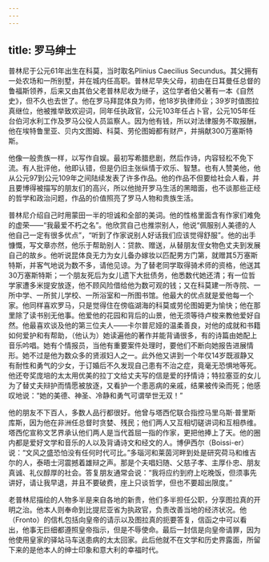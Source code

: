 ```yaml
---
---
---
```

title: 罗马绅士
---




普林尼于公元61年出生在科莫，当时取名Plinius Caecilius Secundus。其父拥有一处农场和一所别墅，并在城内任高职。普林尼早失父母，初由在日耳曼任总督的鲁福斯领养，后来又由其伯父老普林尼收为继子，这位学者伯父著有一本《自然史》，但不久也去世了。他在罗马拜昆体良为师，他18岁执律师业；39岁时值图拉真继位，他被推举致欢迎词，同年任执政官，公元103年任占卜官，公元105年任台伯河水利工作及罗马公役人员监察人。因为他有钱，所以对法律服务不取报酬，他在埃特鲁里亚、贝内文图姆、科莫、劳伦图姆都有财产，并捐献300万塞斯特斯。

他像一般贵族一样，以写作自娱。最初写希腊悲剧，然后作诗，内容轻松不免下流。有人批评他，他即认错，但是仍旧主张纵情于欢乐、智慧。也有人赞美他，他从公元97到公元109年之间陆续发表了许多作品。他的作品不但要给社会人看，并且要博得被描写的朋友们的高兴，所以他抛开罗马生活的黑暗面，也不谈那些正经的哲学和政治问题，作品的价值照亮了罗马人物和贵族生活。

普林尼介绍自己时用蒙田一半的坦诚和全部的美词。他的性格里面含有作家们难免的虚荣——“我最爱不朽之名”。他欣赏自己也推崇别人，他说“佩服别人美德的人他自己一定有很多优点”，“听到了作家说别人好话我们应该觉得舒服”。他的出手慷慨，写文章亦然，他乐于帮助别人：贷款、赠送，从替朋友侄女物色丈夫到发展自己的故乡。他听说昆体良无力为女儿备办嫁妆以匹配男方门第，就赠其5万塞斯特斯，并客气地说为数不多，请他见谅。为了替老同学取得骑术师的资格，他送其30万塞斯特斯；一个朋友死后为女儿遗下大批债务，他悉数代她还清；有一位哲学家遭多米提安放逐，他不顾风险借给他为数可观的钱；又在科莫建一所寺院、一所中学、一所贫儿学校、一所浴室和一所图书馆。他最大的优点就是爱他每一个家。他同样喜欢罗马，只是觉得住在傍临湖海的科莫或劳伦图姆更为愉快；他在那里除了读书别无他事。他爱他的花园和背后的山景，他无须等待卢梭来教他爱好自然。他最喜欢谈及他的第三位夫人——卡尔普尼娅的温柔善良，对他的成就和书籍如何爱护和有帮助，（他认为）她读遍他的著作并能背诵很多，有的诗篇由她配上音乐吟唱。她有个情报员，当他有重要案件处理时，要他们不断向她报告进展情形。她不过是他为数众多的贤淑妇人之一。此外他又讲到一个年仅14岁既淑静又有耐性和勇气的少女，于订婚后不久发现自己患有不治之症，竟毫无恐惧地等死。他还夸奖庞培的太太用优美的拉丁文给丈夫写的信是爱的抒情诗；特拉塞亚的女儿为了替丈夫辩护而情愿被放逐，又看护一个患恶病的亲戚，结果被传染而死；他感叹地说：“她的美德、神圣、冷静和勇气可谓举世无双！”

他的朋友不下百人，多数人品行都很好。他曾与塔西佗联合指控马里乌斯·普里斯库斯，因为他在非洲任总督时贪婪、残民；他们两人又互相切磋讲词和互相恭维。塔西佗宣称文艺界承认他们两人是当代首屈一指的作家，更把他捧上了天。他的圈内都是爱好文学和音乐的人以及背诵诗文和经文的人。博伊西尔（Boissi-er）说：“文风之盛恐怕没有任何时代可比。”多瑙河和莱茵河畔到处是研究荷马和维吉尔的人，泰晤士河震撼着雄辩之声。那是个夫唱妇随、父慈子孝、主厚仆忠、朋友真诚、礼仪醇厚的社会。答复朋友通常会说：“我将应约到府上吃晚饭，但须事先讲好，请让我早退，并且不要破费，座上只谈哲学，但也不要超出限度。”

老普林尼描绘的人物多半是来自各地的新贵，他们多半担任公职，分享图拉真的开明之治。他本人则奉命到比提尼亚省为执政官，负责改善当地的经济状况。他（Fronto）的信札包括向皇帝的请示以及图拉真的扼要答复，信函之中可以看出，他事无巨细都遵照皇帝指示，但是不辱使命。最后一封信是向皇帝请罪，因为他使用皇家的驿站马车送患病的太太回家。此后他就不在文学和历史界露面，所留下来的是他本人的绅士印象和意大利的幸福时代。